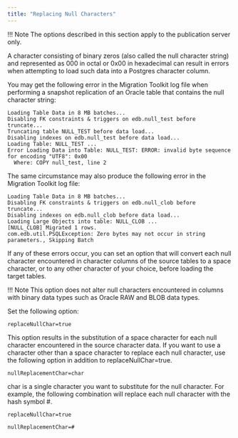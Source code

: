 ```yaml
---
title: "Replacing Null Characters"
---
```


<div id="replacing_null_characters" class="registered_link"></div>

!!! Note
    The options described in this section apply to the publication server only.

A character consisting of binary zeros (also called the null character string) and represented as 000 in octal or 0x00 in hexadecimal can result in errors when attempting to load such data into a Postgres character column.

You may get the following error in the Migration Toolkit log file when performing a snapshot replication of an Oracle table that contains the null character string:

```text
Loading Table Data in 8 MB batches...
Disabling FK constraints & triggers on edb.null_test before truncate...
Truncating table NULL_TEST before data load...
Disabling indexes on edb.null_test before data load...
Loading Table: NULL_TEST ...
Error Loading Data into Table: NULL_TEST: ERROR: invalid byte sequence for encoding "UTF8": 0x00
  Where: COPY null_test, line 2
```

The same circumstance may also produce the following error in the Migration Toolkit log file:

```text
Loading Table Data in 8 MB batches...
Disabling FK constraints & triggers on edb.null_clob before truncate...
Disabling indexes on edb.null_clob before data load...
Loading Large Objects into table: NULL_CLOB ...
[NULL_CLOB] Migrated 1 rows.
com.edb.util.PSQLException: Zero bytes may not occur in string parameters., Skipping Batch
```

If any of these errors occur, you can set an option that will convert each null character encountered in character columns of the source tables to a space character, or to any other character of your choice, before loading the target tables.

!!! Note
    This option does not alter null characters encountered in columns with binary data types such as Oracle RAW and BLOB data types.

Set the following option:

`replaceNullChar=true`

This option results in the substitution of a space character for each null character encountered in the source character data. If you want to use a character other than a space character to replace each null character, use the following option in addition to replaceNullChar=true.

`nullReplacementChar=char`

char is a single character you want to substitute for the null character. For example, the following combination will replace each null character with the hash symbol #.

`replaceNullChar=true`

`nullReplacementChar=#`
